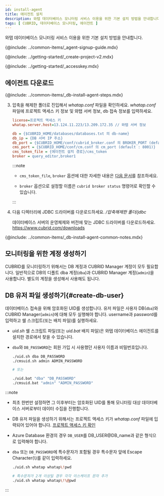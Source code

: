```yaml
---
id: install-agent
title: 에이전트 설치
description: 와탭 데이터베이스 모니터링 서비스 이용을 위한 기본 설치 방법을 안내합니다.
tags: [ CUBRID, 데이터베이스 모니터링, 에이전트 ]
---
```



와탭 데이터베이스 모니터링 서비스 이용을 위한 기본 설치 방법을 안내합니다.

{@include: ../common-items/_agent-signup-guide.mdx}   

<Youtube ko='e_UpCgapfQY' en='MIo3HRIOt8M' ja='MIo3HRIOt8M' />

{@include: ../getting-started/_create-project-v2.mdx}

{@include: ../getting-started/_accesskey.mdx} 

## 에이전트 다운로드

{@include: ../common-items/_db-install-agent-steps.mdx}  

3. 압축을 해제한 폴더로 진입해서 *whatap.conf* 파일을 확인하세요. *whatap.conf* 파일에 프로젝트 액세스 키 정보 및 와탭 서버 정보, db 접속 정보를 입력하세요.

    ```ini title='whatap.conf'
    license=프로젝트 액세스 키
    whatap.server.host=13.124.11.223/13.209.172.35 // 와탭 서버 정보

    db = {$CUBRID_HOME/databases/databases.txt 의 db-name}
    db_ip = {DB 서버 IP 주소}
    db_port = {$CUBRID_HOME/conf/cubrid_broker.conf 의 BROKER_PORT (default : 33000)}
    cms_port = {$CUBRID_HOME/conf/cm.conf 의 cm_port (default : 8001)}
    cms_token_file = {에이전트 설치 경로}/cms_token
    broker = query_editor,broker1
    ```

    :::note

    * `cms_token_file`, `broker` 옵션에 대한 자세한 내용은 [다음 문서](agent-dbx-settings#cubrid)를 참조하세요.

    * `broker` 옵션으로 설정할 이름은 `cubrid broker status` 명령어로 확인할 수 있습니다.

    :::

4. 다음 디렉터리에 JDBC 드라이버를 다운로드하세요. */압축해제한 폴더/jdbc*

    데이터베이스 서버의 운영체제와 버전에 맞는 JDBC 드라이버를 다운로드하세요. https://www.cubrid.com/downloads

<!-- 공통 Notes-->
{@include: ../common-items/_db-install-agent-common-notes.mdx}


## 모니터링을 위한 계정 생성하기

CUBRID를 모니터링하기 위해서는 DB 계정과 CUBRID Manager 계정이 모두 필요합니다. 일반적으로 DB의 디폴트 dba 계정(`dba`)과 CUBRID Manager 계정(`admin`)을 사용합니다. 별도의 계정을 생성해서 사용해도 됩니다.

## DB 유저 파일 생성하기{#create-db-user}

데이터베이스 접속을 위해 암호화된 UID를 생성합니다. 유저 파일은 사용자 DB(`dba`)와 CUBRID Manager(`admin`)에 대해 모두 실행해야 합니다. username과 password를 입력하고 쉘 스크립트(또는 배치 파일)를 실행하세요. 

* *uid.sh* 쉘 스크립트 파일(또는 *uid.bat* 배치 파일)은 와탭 데이터베이스 에이전트를 설치한 경로에서 찾을 수 있습니다.

* `dba`와 `DB_PASSWORD`는 회원 가입 시 사용했던 사용자 이름과 비밀번호입니다.

  ```bash title='uid.sh | uid.bat'
  ./uid.sh dba DB_PASSWORD
  ./cmsuid.sh admin ADMIN_PASSWORD

  # 또는

  ./uid.bat "dba" "DB_PASSWORD"
  ./cmsuid.bat "admin" "ADMIN_PASSWORD"
  ```

:::note

* 최초 한번만 설정하면 그 이후부터는 암호화된 UID를 통해 모니터링 대상 데이터베이스 서버로부터 데이터 수집을 진행합니다.
* DB 유저 파일을 생성하기 위해서는 프로젝트 액세스 키가 *whatap.conf* 파일에 입력되어 있어야 합니다. [프로젝트 액세스 키 확인](#check-accesskey)
* Azure Database 환경의 경우 `DB_USER`를 DB_USER@DB_name과 같은 형식으로 입력해야 합니다.
* `dba` 또는 `DB_PASSWORD`에 특수문자가 포함될 경우 특수문자 앞에 Escape Character(\\)를 같이 입력하세요.

  ```bash title='Example'
  ./uid.sh whatap whatap\!pwd
  
  # 특수문자가 2개 이상일 경우 각각 이스케이프 문자 추가
  ./uid.sh whatap whatap\!\@pwd
  ```

:::

